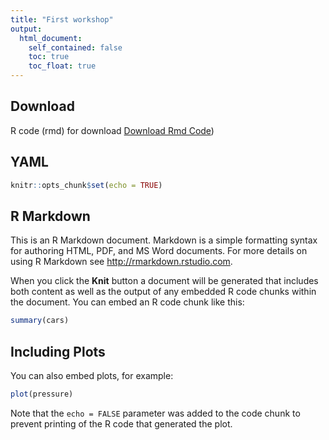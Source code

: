 ```yaml
---
title: "First workshop"
output:
  html_document:
    self_contained: false
    toc: true
    toc_float: true
---
```


## Download
 R code (rmd) for download
 <a download="session1.Rmd" href="session1.Rmd">Download Rmd Code</a>)
 

## YAML


```r
knitr::opts_chunk$set(echo = TRUE)
```

## R Markdown

This is an R Markdown document. Markdown is a simple formatting syntax for authoring HTML, PDF, and MS Word documents. For more details on using R Markdown see <http://rmarkdown.rstudio.com>.

When you click the **Knit** button a document will be generated that includes both content as well as the output of any embedded R code chunks within the document. You can embed an R code chunk like this:

```r
summary(cars)
```

## Including Plots

You can also embed plots, for example:

```r
plot(pressure)
```

Note that the `echo = FALSE` parameter was added to the code chunk to prevent printing of the R code that generated the plot.


